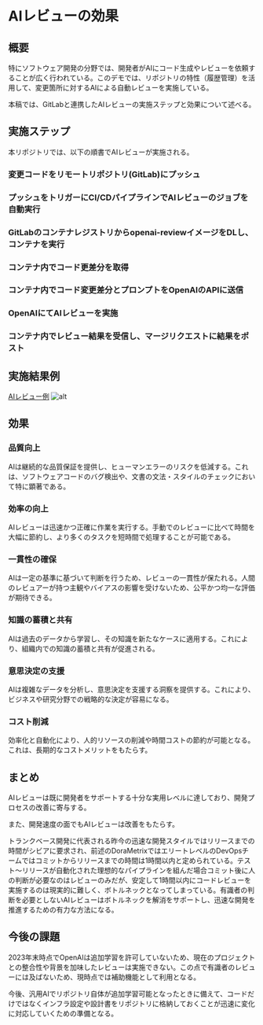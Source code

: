 # AIレビューの効果

## 概要

特にソフトウェア開発の分野では、開発者がAIにコード生成やレビューを依頼することが広く行われている。このデモでは、リポジトリの特性（履歴管理）を活用して、変更箇所に対するAIによる自動レビューを実施している。

本稿では、GitLabと連携したAIレビューの実施ステップと効果について述べる。

## 実施ステップ

本リポジトリでは、以下の順書でAIレビューが実施される。


<Steps>

### 変更コードをリモートリポジトリ(GitLab)にプッシュ

### プッシュをトリガーにCI/CDパイプラインでAIレビューのジョブを自動実行

### GitLabのコンテナレジストリからopenai-reviewイメージをDLし、コンテナを実行

### コンテナ内でコード更差分を取得

### コンテナ内でコード変更差分とプロンプトをOpenAIのAPIに送信

### OpenAIにてAIレビューを実施

### コンテナ内でレビュー結果を受信し、マージリクエストに結果をポスト

</Steps>

## 実施結果例

[AIレビュー例](https://gitlab.com/taku-miyanaga/openai-review/-/merge_requests/1)
![alt](./img/ai-review-screenshot.png)

## 効果

### 品質向上

AIは継続的な品質保証を提供し、ヒューマンエラーのリスクを低減する。これは、ソフトウェアコードのバグ検出や、文書の文法・スタイルのチェックにおいて特に顕著である。

### 効率の向上

AIレビューは迅速かつ正確に作業を実行する。手動でのレビューに比べて時間を大幅に節約し、より多くのタスクを短時間で処理することが可能である。

### 一貫性の確保

AIは一定の基準に基づいて判断を行うため、レビューの一貫性が保たれる。人間のレビュアーが持つ主観やバイアスの影響を受けないため、公平かつ均一な評価が期待できる。

### 知識の蓄積と共有

AIは過去のデータから学習し、その知識を新たなケースに適用する。これにより、組織内での知識の蓄積と共有が促進される。

### 意思決定の支援

AIは複雑なデータを分析し、意思決定を支援する洞察を提供する。これにより、ビジネスや研究分野での戦略的な決定が容易になる。

### コスト削減

効率化と自動化により、人的リソースの削減や時間コストの節約が可能となる。これは、長期的なコストメリットをもたらす。

## まとめ

AIレビューは既に開発者をサポートする十分な実用レベルに達しており、開発プロセスの改善に寄与する。

また、開発速度の面でもAIレビューは改善をもたらす。

トランクベース開発に代表される昨今の迅速な開発スタイルではリリースまでの時間がシビアに要求され、前述のDoraMetrixではエリートレベルのDevOpsチームではコミットからリリースまでの時間は1時間以内と定められている。テスト〜リリースが自動化された理想的なパイプラインを組んだ場合コミット後に人の判断が必要なのはレビューのみだが、安定して1時間以内にコードレビューを実施するのは現実的に難しく、ボトルネックとなってしまっている。有識者の判断を必要としないAIレビューはボトルネックを解消をサポートし、迅速な開発を推進するための有力な方法になる。

## 今後の課題

2023年末時点でOpenAIは追加学習を許可していないため、現在のプロジェクトとの整合性や背景を加味したレビューは実施できない。この点で有識者のレビューには及ばないため、現時点では補助機能として利用となる。

今後、汎用AIでリポジトリ自体が追加学習可能となったときに備えて、コードだけではなくインフラ設定や設計書をリポジトリに格納しておくことが迅速に変化に対応していくための準備となる。
